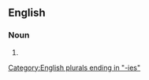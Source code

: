 ==English==

===Noun===
{{head|en|noun plural form}}

# {{plural of|visionary|lang=en}}

[[Category:English plurals ending in "-ies"]]